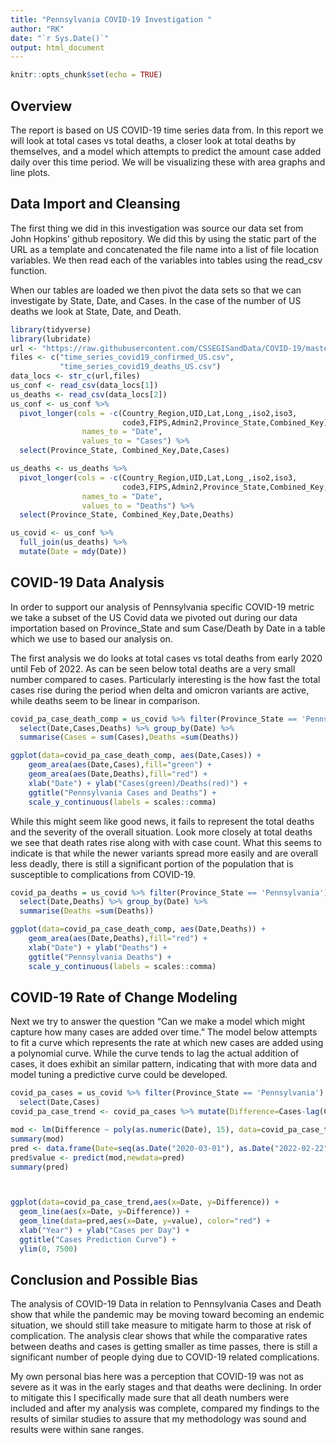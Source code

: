 ```yaml
---
title: "Pennsylvania COVID-19 Investigation "
author: "RK"
date: "`r Sys.Date()`"
output: html_document
---
```


```r
knitr::opts_chunk$set(echo = TRUE)
```

## Overview

The report is based on US COVID-19 time series data from. In this report we will look at total cases vs total deaths, a closer look at total deaths by themselves, and a model which attempts to predict the amount case added daily over this time period. We will be visualizing these with area graphs and line plots. 

## Data Import and Cleansing 

The first thing we did in this investigation was source our data set from John Hopkins' github repository. We did this by using the static part of the URL as a template and concatenated the file name into a list of file location variables. We then read each of the variables into tables using the read_csv function.

When our tables are loaded we then pivot the data sets so that we can investigate by State, Date, and Cases. In the case of the number of US deaths we look at State, Date, and Death. 

```r
library(tidyverse)
library(lubridate)
url <- "https://raw.githubusercontent.com/CSSEGISandData/COVID-19/master/csse_covid_19_data/csse_covid_19_time_series/"
files <- c("time_series_covid19_confirmed_US.csv",
           "time_series_covid19_deaths_US.csv")
data_locs <- str_c(url,files)
us_conf <- read_csv(data_locs[1])
us_deaths <- read_csv(data_locs[2])
us_conf <- us_conf %>% 
  pivot_longer(cols = -c(Country_Region,UID,Lat,Long_,iso2,iso3,
                         code3,FIPS,Admin2,Province_State,Combined_Key),
                names_to = "Date",
                values_to = "Cases") %>%
  select(Province_State, Combined_Key,Date,Cases)

us_deaths <- us_deaths %>% 
  pivot_longer(cols = -c(Country_Region,UID,Lat,Long_,iso2,iso3,
                         code3,FIPS,Admin2,Province_State,Combined_Key,Population),
                names_to = "Date",
                values_to = "Deaths") %>%
  select(Province_State, Combined_Key,Date,Deaths)

us_covid <- us_conf %>%
  full_join(us_deaths) %>%
  mutate(Date = mdy(Date))
```

## COVID-19 Data Analysis

In order to support our analysis of Pennsylvania specific COVID-19 metric we take a subset of the US Covid data we pivoted out during our data importation based on Province_State and sum Case/Death by Date in a table which we use to based our analysis on.

The first analysis we do looks at total cases vs total deaths from early 2020 until Feb of 2022. As can be seen below total deaths are a very small number compared to cases. Particularly interesting is the how fast the total cases rise during the period when delta and omicron variants are active, while deaths seem to be linear in comparison.

```r
covid_pa_case_death_comp = us_covid %>% filter(Province_State == 'Pennsylvania') %>%
  select(Date,Cases,Deaths) %>% group_by(Date) %>% 
  summarise(Cases = sum(Cases),Deaths =sum(Deaths)) 

ggplot(data=covid_pa_case_death_comp, aes(Date,Cases)) + 
    geom_area(aes(Date,Cases),fill="green") + 
    geom_area(aes(Date,Deaths),fill="red") +
    xlab("Date") + ylab("Cases(green)/Deaths(red)") +
    ggtitle("Pennsylvania Cases and Deaths") +
    scale_y_continuous(labels = scales::comma)
```

While this might seem like good news, it fails to represent the total deaths and the severity of the overall situation. Look more closely at total deaths we see that death rates rise along with with case count. What this seems to indicate is that while the newer variants spread more easily and are overall less deadly, there is still a significant portion of the population that is susceptible to complications from COVID-19. 

```r
covid_pa_deaths = us_covid %>% filter(Province_State == 'Pennsylvania') %>%
  select(Date,Deaths) %>% group_by(Date) %>% 
  summarise(Deaths =sum(Deaths)) 

ggplot(data=covid_pa_case_death_comp, aes(Date,Deaths)) + 
    geom_area(aes(Date,Deaths),fill="red") +
    xlab("Date") + ylab("Deaths") +
    ggtitle("Pennsylvania Deaths") +
    scale_y_continuous(labels = scales::comma)
```

## COVID-19 Rate of Change Modeling

Next we try to answer the question "Can we make a model which might capture how many cases are added over time." The model below attempts to fit a curve which represents the rate at which new cases are added using a polynomial curve. While the curve tends to lag the actual addition of cases, it does exhibit an similar pattern, indicating that with more data and model tuning a predictive curve could be developed. 

```r

covid_pa_cases = us_covid %>% filter(Province_State == 'Pennsylvania') %>%
  select(Date,Cases) 
covid_pa_case_trend <- covid_pa_cases %>% mutate(Difference=Cases-lag(Cases))

mod <- lm(Difference ~ poly(as.numeric(Date), 15), data=covid_pa_case_trend)
summary(mod)
pred <- data.frame(Date=seq(as.Date("2020-03-01"), as.Date("2022-02-22"), by = "day"))
pred$value <- predict(mod,newdata=pred)
summary(pred)



ggplot(data=covid_pa_case_trend,aes(x=Date, y=Difference)) + 
  geom_line(aes(x=Date, y=Difference)) +
  geom_line(data=pred,aes(x=Date, y=value), color="red") +
  xlab("Year") + ylab("Cases per Day") +
  ggtitle("Cases Prediction Curve") +
  ylim(0, 7500)

```

## Conclusion and Possible Bias

The analysis of COVID-19 Data in relation to Pennsylvania Cases and Death show that while the pandemic may be moving toward becoming an endemic situation, we should still take measure to mitigate harm to those at risk of complication. The analysis clear shows that while the comparative rates between deaths and cases is getting smaller as time passes, there is still a significant number of people dying due to COVID-19 related complications.

My own personal bias here was a perception that COVID-19 was not as severe as it was in the early stages and that deaths were declining. In order to mitigate this I specifically made sure that all death numbers were included and after my analysis was complete, compared my findings to the results of similar studies to assure that my methodology was sound and results were within sane ranges. 